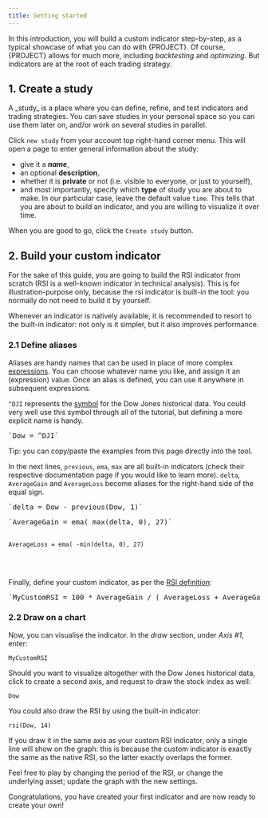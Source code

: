```yaml
---
title: Getting started
---
```




In this introduction, you will build a custom indicator step-by-step,
as a typical showcase of what you can do with {PROJECT}.
Of course, {PROJECT} allows for much more, including _backtesting_ and _optimizing_.
But indicators are at the root of each trading strategy.

## 1. Create a study

<Callout>
  A _study_ is a place where you can define, refine, and test indicators and
  trading strategies. You can save studies in your personal space so you can use
  them later on, and/or work on several studies in parallel.
</Callout>

Click <code>new study</code> from your account top right-hand corner menu.
This will open a page to enter general information about the study:

- give it a **_name_**,
- an optional **description**,
- whether it is **private** or not (i.e. visible to everyone, or just to yourself),
- and most importantly, specify which **type** of study you are about to make.
  In our particular case, leave the default value <code>time</code>.
  This tells that you are about to build an indicator,
  and you are willing to visualize it over time.

When you are good to go, click the <code>Create study</code> button.

## 2. Build your custom indicator

For the sake of this guide, you are going to build the RSI indicator from scratch
(RSI is a well-known indicator in technical analysis).
This is for illustration-purpose only, because the rsi indicator is built-in the tool:
you normally do not need to build it by yourself.

<Callout>
  Whenever an indicator is natively available, it is recommended to resort to
  the built-in indicator: not only is it simpler, but it also improves
  performance.
</Callout>

### 2.1 Define aliases

Aliases are handy names that can be used in place of more complex [expressions](./docs/expression). You can choose whatever name you like,
and assign it an (expression) value. Once an alias is defined, you can use it anywhere
in subsequent expressions.

`^DJI` represents the [symbol](./docs/symbols) for the Dow Jones historical data.
You could very well use this symbol through all of the tutorial,
but defining a more explicit name is handy.

<CodeBlock title="Create an explicit alias for the Dow Jones index symbol">
  <Pre>`Dow = ^DJI`</Pre>
</CodeBlock>

<Callout>
  Tip: you can copy/paste the examples from this page directly into the tool.
</Callout>

In the next lines, `previous`, `ema`, `max` are all built-in indicators
(check their respective documentation page if you would like to learn more).
`delta`, `AverageGain` and `AverageLoss` become aliases for the right-hand side of the equal sign.

<CodeBlock title="Stores each daily variation of the Dow index">
  <Pre>`delta = Dow - previous(Dow, 1)`</Pre>
</CodeBlock>

<CodeBlock title="Creates exponential moving averages of daily gains and daily losses">
  <Pre>
`AverageGain = ema( max(delta, 0), 27)`

`AverageLoss = ema( -min(delta, 0), 27)`

  </Pre>
</CodeBlock>

Finally, define your custom indicator, as per the [RSI definition](https://en.wikipedia.org/wiki/Relative_strength_index):

<CodeBlock title="Creates custom indicator">
  <Pre>`MyCustomRSI = 100 * AverageGain / ( AverageLoss + AverageGain )`</Pre>
</CodeBlock>

### 2.2 Draw on a chart

Now, you can visualise the indicator. In the _draw_ section, under _Axis #1_, enter:

```
MyCustomRSI
```

Should you want to visualize altogether with the Dow Jones historical data,
click to create a second axis, and request to draw the stock index as well:

```
Dow
```

You could also draw the RSI by using the built-in indicator:

```
rsi(Dow, 14)
```

If you draw it in the same axis as your custom RSI indicator,
only a single line will show on the graph: this is because the custom indicator
is exactly the same as the native RSI, so the latter exactly overlaps the former.

Feel free to play by changing the period of the RSI, or change the underlying asset;
update the graph with the new settings.

Congratulations, you have created your first indicator
and are now ready to create your own!
